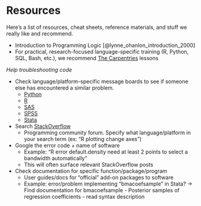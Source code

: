# Resources

Here's a list of resources, cheat sheets, reference materials, and stuff we really like and recommend.

- Introduction to Programming Logic [@lynne_ohanlon_introduction_2000]
- For practical, research-focused language-specific training (R, Python, SQL, Bash, etc.), we recommend [The Carpentries](https://carpentries.org/lessons/) lessons

_Help troubleshooting code_

- Check language/platform-specific message boards to see if someone else has encountered a similar problem.
  - [Python](https://discuss.python.org/c/help/7)
  - [R](https://forum.posit.co/)
  - [SAS](https://communities.sas.com/)
  - [SPSS](https://www.ibm.com/products/spss-statistics/support)
  - [Stata](https://www.statalist.org/)
  
- Search [StackOverflow](https://stackoverflow.com/questions) 
  - Programming community forum. Specify what language/platform in your search term (ex: "R plotting change axes")

- Google the error code + name of software
  - Example: “R error default.density need at least 2 points to select a bandwidth automatically”
  - This will often surface relevant StackOverflow posts\

- Check documentation for specific function/package/program 
  - User guides/docs for “official” add-on packages to software
  - Example: error/problem implementing “bmacoefsample” in Stata? → Find documentation for bmacoefsample - Posterior samples of regression coefficients - read syntax description 
